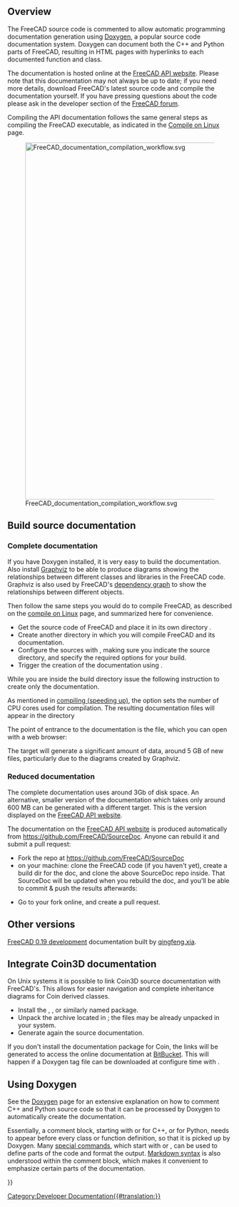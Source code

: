 <languages/>
<translate>

<!--T:21-->
{{Docnav
|[[Extra_python_modules|Extra python modules]]
|[[Contributors|Contributors]]
}}

</translate>
{{TOCright}}
<translate>

==Overview== <!--T:1-->

<!--T:40-->
The FreeCAD source code is commented to allow automatic programming documentation generation using [[Doxygen|Doxygen]], a popular source code documentation system. Doxygen can document both the C++ and Python parts of FreeCAD, resulting in HTML pages with hyperlinks to each documented function and class.

<!--T:16-->
The documentation is hosted online at the [https://freecad.github.io/SourceDoc/ FreeCAD API website]. Please note that this documentation may not always be up to date; if you need more details, download FreeCAD's latest source code and compile the documentation yourself. If you have pressing questions about the code please ask in the developer section of the [https://forum.freecad.org/index.php FreeCAD forum].

<!--T:31-->
Compiling the API documentation follows the same general steps as compiling the FreeCAD executable, as indicated in the [[Compile_on_Linux|Compile on Linux]] page.

<!--T:32-->
[[File:FreeCAD_documentation_compilation_workflow.svg|800px]]

<!--T:33-->
{{Caption|General workflow to compile FreeCAD's programming documentation. The Doxygen and Graphviz packages must be in the system, as well as the FreeCAD source code itself. CMake configures the system so that with a single make instruction the documentation for the the entire project is compiled into many HTML files with diagrams.}}

== Build source documentation == <!--T:4-->

=== Complete documentation === <!--T:35-->

<!--T:5-->
If you have Doxygen installed, it is very easy to build the documentation. Also install [https://www.graphviz.org/ Graphviz] to be able to produce diagrams showing the relationships between different classes and libraries in the FreeCAD code. Graphviz is also used by FreeCAD's [[Std_DependencyGraph|dependency graph]] to show the relationships between different objects.

</translate>
{{Code|code=
sudo apt install doxygen graphviz
}}
<translate>

<!--T:23-->
Then follow the same steps you would do to compile FreeCAD, as described on the [[Compile_on_Linux|compile on Linux]] page, and summarized here for convenience.
* Get the source code of FreeCAD and place it in its own directory {{incode|freecad-source}}.
* Create another directory {{incode|freecad-build}} in which you will compile FreeCAD and its documentation.
* Configure the sources with {{incode|cmake}}, making sure you indicate the source directory, and specify the required options for your build.
* Trigger the creation of the documentation using {{incode|make}}.

</translate>
{{Code|code=
git clone https://github.com/FreeCAD/FreeCAD.git freecad-source
mkdir freecad-build
cd freecad-build
cmake -DBUILD_QT5=ON -DPYTHON_EXECUTABLE=/usr/bin/python3 ../freecad-source
}}
<translate>

<!--T:24-->
While you are inside the build directory issue the following instruction to create only the documentation.

</translate>
{{Code|code=
make -j$(nproc --ignore=2) DevDoc
}}
<translate>

<!--T:6-->
As mentioned in [[Compiling_(Speeding_up)|compiling (speeding up)]], the {{incode|-j}} option sets the number of CPU cores used for compilation. The resulting documentation files will appear in the directory

</translate>
{{Code|code=
freecad-build/doc/SourceDocu/html/
}}
<translate>

<!--T:25-->
The point of entrance to the documentation is the {{incode|index.html}} file, which you can open with a web browser:

</translate>
{{Code|code=
xdg-open freecad-build/doc/SourceDocu/html/index.html
}}
<translate>

<!--T:17-->
The {{incode|DevDoc}} target will generate a significant amount of data, around 5 GB of new files, particularly due to the diagrams created by Graphviz.

=== Reduced documentation === <!--T:36-->

<!--T:26-->
The complete documentation uses around 3Gb of disk space. An alternative, smaller version of the documentation which takes only around 600 MB can be generated with a different target. This is the version displayed on the [https://freecad.github.io/SourceDoc/ FreeCAD API website].

</translate>
{{Code|code=
make -j$(nproc --ignore=2) WebDoc
}}
<translate>

<!--T:37-->
The documentation on the [https://freecad.github.io/SourceDoc/ FreeCAD API website] is produced automatically from https://github.com/FreeCAD/SourceDoc. Anyone can rebuild it and submit a pull request:

<!--T:38-->
* Fork the repo at https://github.com/FreeCAD/SourceDoc
* on your machine: clone the FreeCAD code (if you haven't yet), create a build dir for the doc, and clone the above SourceDoc repo inside. That SourceDoc will be updated when you rebuild the doc, and you'll be able to commit & push the results afterwards:

</translate>
{{Code|code=
git clone https://github.com/FreeCAD/FreeCAD
cd FreeCAD
mkdir build
cd build
mkdir -p doc/SourceDocu/html
cd doc/SourceDocu/html
git clone your-fork-url
cd ../../..
cmake -DBUILD_QT5=ON -DPYTHON_EXECUTABLE=/usr/bin/python3 ..
make WebDoc
cd doc/SourceDocu/html
git commit
git push
}}
<translate>

<!--T:39-->
* Go to your fork online, and create a pull request.

== Other versions == <!--T:8-->

<!--T:41-->
[https://iesensor.com/FreeCADDoc/0.19/ FreeCAD 0.19 development] documentation built by [https://forum.freecad.org/viewtopic.php?t=12613 qingfeng.xia].

== Integrate Coin3D documentation == <!--T:9-->

<!--T:10-->
On Unix systems it is possible to link Coin3D source documentation with FreeCAD's. This allows for easier navigation and complete inheritance diagrams for Coin derived classes.

<!--T:11-->
*Install the {{incode|libcoin-doc}}, {{incode|libcoin80-doc}}, or similarly named package.
*Unpack the archive {{incode|coin.tar.gz}} located in {{incode|/usr/share/doc/libcoin-doc/html}}; the files may be already unpacked in your system.
*Generate again the source documentation.

<!--T:12-->
If you don't install the documentation package for Coin, the links will be generated to access the online documentation at [https://coin3d.bitbucket.io/Coin/ BitBucket]. This will happen if a Doxygen tag file can be downloaded at configure time with {{incode|wget}}.

== Using Doxygen == <!--T:18-->

<!--T:28-->
See the [[Doxygen|Doxygen]] page for an extensive explanation on how to comment C++ and Python source code so that it can be processed by Doxygen to automatically create the documentation.

<!--T:34-->
Essentially, a comment block, starting with {{incode|/**}} or {{incode|///}} for C++, or {{incode|##}} for Python, needs to appear before every class or function definition, so that it is picked up by Doxygen. Many [[Doxygen#Doxygen markup|special commands]], which start with {{incode|\}} or {{incode|@}}, can be used to define parts of the code and format the output. [[Doxygen#Markdown support|Markdown syntax]] is also understood within the comment block, which makes it convenient to emphasize certain parts of the documentation.

</translate>
{{Code|code=
/**
 * Returns the name of the workbench object.
 */
std::string name() const;

/**
 * Set the name to the workbench object.
 */
void setName(const std::string&);

/// remove the added TaskWatcher
void removeTaskWatcher(void);
}}
<translate>


<!--T:13-->
{{Docnav
|[[Extra_python_modules|Extra python modules]]
|[[Contributors|Contributors]]
}}

</translate>
{{Userdocnavi{{#translation:}}}}
[[Category:Developer Documentation{{#translation:}}]]
{{clear}}